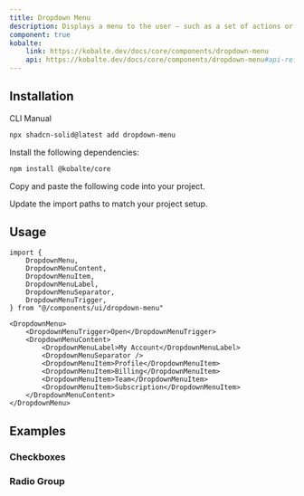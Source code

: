 ```yaml
---
title: Dropdown Menu
description: Displays a menu to the user — such as a set of actions or functions — triggered by a button.
component: true
kobalte:
    link: https://kobalte.dev/docs/core/components/dropdown-menu
    api: https://kobalte.dev/docs/core/components/dropdown-menu#api-reference
---
```


<ComponentPreview name="dropdown-menu-demo" />

## Installation

<Tabs defaultValue="cli">

<TabsList>
    <TabsTrigger value="cli">CLI</TabsTrigger>
    <TabsTrigger value="manual">Manual</TabsTrigger>
    <TabsIndicator class="bg-primary" />
</TabsList>

<TabsContent value="cli">

```bash
npx shadcn-solid@latest add dropdown-menu
```

</TabsContent>

<TabsContent value="manual">

<Steps>

<Step>Install the following dependencies:</Step>

```bash
npm install @kobalte/core
```

<Step>Copy and paste the following code into your project.</Step>

<ComponentSource name="dropdown-menu" />

<Step>Update the import paths to match your project setup.</Step>

</Steps>

</TabsContent>

</Tabs>

## Usage

```tsx
import {
    DropdownMenu,
    DropdownMenuContent,
    DropdownMenuItem,
    DropdownMenuLabel,
    DropdownMenuSeparator,
    DropdownMenuTrigger,
} from "@/components/ui/dropdown-menu"
```

```tsx
<DropdownMenu>
    <DropdownMenuTrigger>Open</DropdownMenuTrigger>
    <DropdownMenuContent>
        <DropdownMenuLabel>My Account</DropdownMenuLabel>
        <DropdownMenuSeparator />
        <DropdownMenuItem>Profile</DropdownMenuItem>
        <DropdownMenuItem>Billing</DropdownMenuItem>
        <DropdownMenuItem>Team</DropdownMenuItem>
        <DropdownMenuItem>Subscription</DropdownMenuItem>
    </DropdownMenuContent>
</DropdownMenu>
```

## Examples

### Checkboxes

<ComponentPreview name="dropdown-menu-checkboxes" />

### Radio Group

<ComponentPreview name="dropdown-menu-radio-group" />
